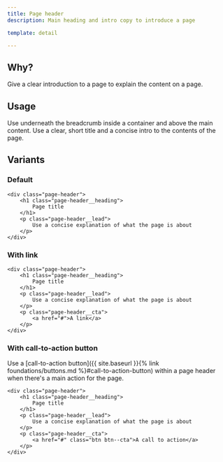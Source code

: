 ```yaml
---
title: Page header
description: Main heading and intro copy to introduce a page

template: detail

---
```


## Why?

Give a clear introduction to a page to explain the content on a page.

## Usage

Use underneath the breadcrumb inside a container and above the main content. Use a clear, short title and a concise intro to the contents of the page.

## Variants

### Default

```
<div class="page-header">
    <h1 class="page-header__heading">
        Page title
    </h1>
    <p class="page-header__lead">
        Use a concise explanation of what the page is about
    </p>
</div>
```

### With link

```
<div class="page-header">
    <h1 class="page-header__heading">
        Page title
    </h1>
    <p class="page-header__lead">
        Use a concise explanation of what the page is about
    </p>
    <p class="page-header__cta">
        <a href="#">A link</a>
    </p>
</div>
```

### With call-to-action button

Use a [call-to-action button]({{ site.baseurl }}{% link foundations/buttons.md %}#call-to-action-button) within a page header when there's a main action for the page.

```
<div class="page-header">
    <h1 class="page-header__heading">
        Page title
    </h1>
    <p class="page-header__lead">
        Use a concise explanation of what the page is about
    </p>
    <p class="page-header__cta">
        <a href="#" class="btn btn--cta">A call to action</a>
    </p>
</div>
```
